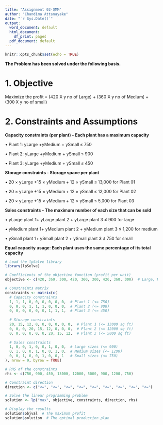 ```yaml
---
title: "Assignment 02-QMM"
author: "Chandima Attanayake"
date: "`r Sys.Date()`"
output:
  word_document: default
  html_document:
    df_print: paged
  pdf_document: default
---
```


```r
knitr::opts_chunk$set(echo = TRUE)
```
**The Problem has been solved under the following basis.**

# 1. Objective

Maximize the profit = (420 X y no of Large) + (360 X y no of Medium) + (300 X y no of small)

# 2. Constraints and Assumptions 

**Capacity constraints (per plant) - Each plant has a maximum capacity**

•	Plant 1: yLarge +yMedium + ySmall ≤ 750

•	Plant 2: yLarge +yMedium + ySmall ≤ 900

•	Plant 3: yLarge +yMedium + ySmall ≤ 450

**Storage constraints - Storage space per plant**

•	20 × yLarge +15 × yMedium + 12 × ySmall ≤ 13,000 for Plant 01

•	20 × yLarge +15 × yMedium + 12 × ySmall ≤ 12,000 for Plant 02

•	20 × yLarge +15 × yMedium + 12 × ySmall ≤ 5,000 for Plant 03

**Sales constraints - The maximum number of each size that can be sold**

•	yLarge plant 1+ yLarge plant 2 + yLarge plant 3 ≤ 900 for large

•	yMedium plant 1+ yMedium plant 2 + yMedium plant 3 ≤ 1,200 for medium 

•	ySmall plant 1+ ySmall plant 2 + ySmall plant 3 ≤ 750 for small

**Equal capacity usage: Each plant uses the same percentage of its total capacity**


```r
# Load the lpSolve library
library(lpSolve)

# Coefficients of the objective function (profit per unit)
objective <- c(420, 360, 300, 420, 360, 300, 420, 360, 300)  # Large, Medium, Small for 3 plants

# Constraints matrix
constraints <- matrix(c(
  # Capacity constraints
  1, 1, 1, 0, 0, 0, 0, 0, 0,  # Plant 1 (<= 750)
  0, 0, 0, 1, 1, 1, 0, 0, 0,  # Plant 2 (<= 900)
  0, 0, 0, 0, 0, 0, 1, 1, 1,  # Plant 3 (<= 450)
  
  # Storage constraints
  20, 15, 12, 0, 0, 0, 0, 0, 0,  # Plant 1 (<= 13000 sq ft)
  0, 0, 0, 20, 15, 12, 0, 0, 0,  # Plant 2 (<= 12000 sq ft)
  0, 0, 0, 0, 0, 0, 20, 15, 12,  # Plant 3 (<= 5000 sq ft)
  
  # Sales constraints
  1, 0, 0, 1, 0, 0, 1, 0, 0,  # Large sizes (<= 900)
  0, 1, 0, 0, 1, 0, 0, 1, 0,  # Medium sizes (<= 1200)
  0, 0, 1, 0, 0, 1, 0, 0, 1   # Small sizes (<= 750)
), nrow = 9, byrow = TRUE)

# RHS of the constraints
rhs <- c(750, 900, 450, 13000, 12000, 5000, 900, 1200, 750)

# Constraint direction
direction <- c("<=", "<=", "<=", "<=", "<=", "<=", "<=", "<=", "<=")

# Solve the linear programming problem
solution <- lp("max", objective, constraints, direction, rhs)

# Display the results
solution$objval  # The maximum profit
solution$solution  # The optimal production plan

```